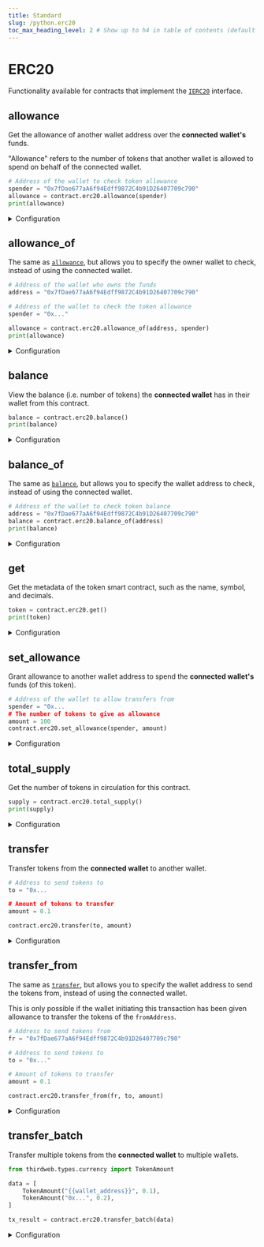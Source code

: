 ```yaml
---
title: Standard
slug: /python.erc20
toc_max_heading_level: 2 # Show up to h4 in table of contents (default is up to h3)
---
```


# ERC20

Functionality available for contracts that implement the [`IERC20`](/contracts/IERC20) interface.

## allowance

Get the allowance of another wallet address over the **connected wallet's** funds.

"Allowance" refers to the number of tokens that another wallet is allowed to spend on behalf of the connected wallet.

```python
# Address of the wallet to check token allowance
spender = "0x7fDae677aA6f94Edff9872C4b91D26407709c790"
allowance = contract.erc20.allowance(spender)
print(allowance)
```

<details>
  <summary>Configuration</summary>
  <div>

#### spender

The address of the wallet to check the allowance of.

Must be a `string`.

```python
allowance = contract.erc20.allowance(
  # highlight-next-line
  "{{wallet_address}}"
)
```

### Return Value

A `CurrencyValue` object is returned with the allowance available in the `value` property.

```python
class CurrencyValue(Currency):
    value: PriceWei
    display_value: Price
```

</div>
</details>

## allowance_of

The same as [`allowance`](#allowance), but allows you to specify the owner wallet to check, instead of using the connected wallet.

```python
# Address of the wallet who owns the funds
address = "0x7fDae677aA6f94Edff9872C4b91D26407709c790"

# Address of the wallet to check the token allowance
spender = "0x..."

allowance = contract.erc20.allowance_of(address, spender)
print(allowance)
```

<details>
  <summary>Configuration</summary>
  <div>

#### owner

The address of the wallet that owns the funds.

Must be a `string`.

```python
allowance = contract.erc20.allowance_of(
  # highlight-next-line
  "{{wallet_address}}", # owner
  "{{wallet_address}}"  # spender
)
```

#### spender

The address of the wallet to check the allowance of.

Must be a `string`.

```python
allowance = contract.erc20.allowance_of(
  "{{wallet_address}}", # owner
  # highlight-next-line
  "{{wallet_address}}"  # spender
)
```

### Return Value

A `CurrencyValue` object is returned with the allowance available in the `value` property.

```python
class CurrencyValue(Currency):
    value: PriceWei
    display_value: Price
```

</div>
</details>

## balance

View the balance (i.e. number of tokens) the **connected wallet** has in their wallet from this contract.

```python
balance = contract.erc20.balance()
print(balance)
```

<details>
  <summary>Configuration</summary>
  <div>

### Return Value

A `CurrencyValue` object is returned with the allowance available in the `value` property.

```python
class CurrencyValue(Currency):
    value: PriceWei
    display_value: Price
```

</div>
</details>

## balance_of

The same as [`balance`](#balance), but allows you to specify the wallet address to check, instead of using the connected wallet.

```python
# Address of the wallet to check token balance
address = "0x7fDae677aA6f94Edff9872C4b91D26407709c790"
balance = contract.erc20.balance_of(address)
print(balance)
```

<details>
  <summary>Configuration</summary>
  <div>

#### address

The address of the wallet to check the balance of.

Must be a `string`.

```python
balance = contract.erc20.balance_of(
  # highlight-next-line
  "{{wallet_address}}"
)
```

### Return Value

A `CurrencyValue` object is returned with the allowance available in the `value` property.

```python
class CurrencyValue(Currency):
    value: PriceWei
    display_value: Price
```

</div>
</details>

## get

Get the metadata of the token smart contract, such as the name, symbol, and decimals.

```python
token = contract.erc20.get()
print(token)
```

<details>
  <summary>Configuration</summary>
  <div>

### Return Value

```python
class Currency:
    name: str
    symbol: str
    decimals: int
```

</div>
</details>

## set_allowance

Grant allowance to another wallet address to spend the **connected wallet's** funds (of this token).

```python
# Address of the wallet to allow transfers from
spender = "0x...
# The number of tokens to give as allowance
amount = 100
contract.erc20.set_allowance(spender, amount)
```

<details>
  <summary>Configuration</summary>
  <div>

#### spender

The address of the wallet to grant allowance to.

Must be a `string`.

```python
contract.erc20.set_allowance(
  # highlight-next-line
  "{{wallet_address}}",
  100
)
```

#### amount

The number of tokens to give as allowance.

Must be of type `float`.

```python
contract.erc20.set_allowance(
  "{{wallet_address}}",
  # highlight-next-line
  100
)
```

</div>
</details>

## total_supply

Get the number of tokens in circulation for this contract.

```python
supply = contract.erc20.total_supply()
print(supply)
```

<details>
  <summary>Configuration</summary>
  <div>

### Return Value

A `CurrencyValue` object is returned with the allowance available in the `value` property.

```python
class CurrencyValue(Currency):
    value: PriceWei
    display_value: Price
```

</div>
</details>

## transfer

Transfer tokens from the **connected wallet** to another wallet.

```python
# Address to send tokens to
to = "0x...

# Amount of tokens to transfer
amount = 0.1

contract.erc20.transfer(to, amount)
```

<details>
  <summary>Configuration</summary>
  <div>

#### to

The address of the wallet to send the tokens to.

Must be a `string`.

```python
contract.erc20.transfer(
  # highlight-next-line
  "{{wallet_address}}",
  0.1
)
```

#### amount

The amount of tokens to send.

Must be a `float`.

```python
contract.erc20.transfer(
  "{{wallet_address}}",
  # highlight-next-line
  0.1
)
```

</div>
</details>

## transfer_from

The same as [`transfer`](#transfer), but allows you to specify the wallet address to send the tokens from,
instead of using the connected wallet.

This is only possible if the wallet initiating this transaction has been given allowance to transfer the tokens of the `fromAddress`.

```python
# Address to send tokens from
fr = "0x7fDae677aA6f94Edff9872C4b91D26407709c790"

# Address to send tokens to
to = "0x..."

# Amount of tokens to transfer
amount = 0.1

contract.erc20.transfer_from(fr, to, amount)
```

<details>
  <summary>Configuration</summary>
  <div>

#### from

The address of the wallet to send the tokens from.

Must be a `string`.

```python
contract.erc20.transfer_from(
  # highlight-next-line
  "{{wallet_address}}",
  "{{wallet_address}}",
  1.2
)
```

#### to

The address of the wallet to send the tokens to.

Must be a `string`.

```python
contract.erc20.transfer_from(
  "{{wallet_address}}",
  # highlight-next-line
  "{{wallet_address}}",
  1.2
)
```

#### amount

The amount of tokens to send.

Can be a `float`.

```python
contract.erc20.transfer_from(
  "{{wallet_address}}",
  "{{wallet_address}}",
  # highlight-next-line
  1.2
)
```

</div>
</details>

## transfer_batch

Transfer multiple tokens from the **connected wallet** to multiple wallets.

```python
from thirdweb.types.currency import TokenAmount

data = [
    TokenAmount("{{wallet_address}}", 0.1),
    TokenAmount("0x...", 0.2),
]

tx_result = contract.erc20.transfer_batch(data)
```

<details>
  <summary>Configuration</summary>
  <div>

    #### args

    An array of objects, each containing a `toAddress` and an `amount` property.

    - The `toAddress` property must be a `string`, and is the wallet address you want to send the tokens to.
    - The `amount` property must be a `float`, and is the amount of tokens you want to send to the `toAddress`

</div>
</details>
